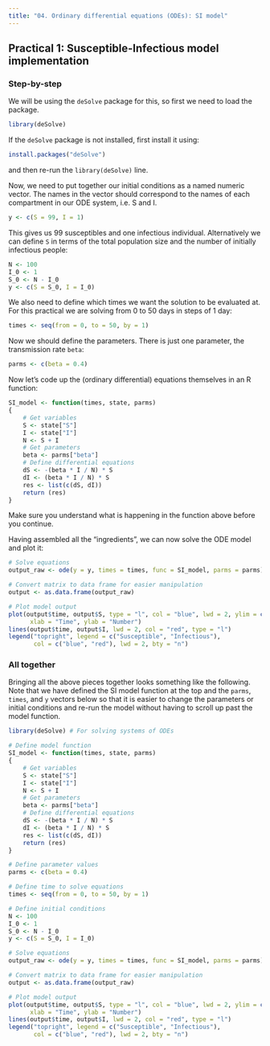 ```yaml
---
title: "04. Ordinary differential equations (ODEs): SI model"
---
```


## Practical 1: Susceptible-Infectious model implementation

### Step-by-step

We will be using the `deSolve` package for this, so first we need to load the package.

```r
library(deSolve)
```

If the `deSolve` package is not installed, first install it using:

```r
install.packages("deSolve")
```

and then re-run the `library(deSolve)` line.

Now, we need to put together our initial conditions as a named numeric vector. The names in the vector should correspond to the names of each compartment in our ODE system, i.e. S and I.

```r
y <- c(S = 99, I = 1)
```

This gives us 99 susceptibles and one infectious individual. Alternatively we can define `S` in terms of the total population size and the number of initially infectious people:

```r
N <- 100
I_0 <- 1
S_0 <- N - I_0
y <- c(S = S_0, I = I_0)
```

We also need to define which times we want the solution to be evaluated at. For this practical we are solving from 0 to 50 days in steps of 1 day:

```r
times <- seq(from = 0, to = 50, by = 1)
```

Now we should define the parameters. There is just one parameter, the transmission rate `beta`:

```r
parms <- c(beta = 0.4)
```

Now let's code up the (ordinary differential) equations themselves in an R function:

```r
SI_model <- function(times, state, parms)
{
    # Get variables
    S <- state["S"]
    I <- state["I"]
    N <- S + I
    # Get parameters
    beta <- parms["beta"]
    # Define differential equations
    dS <- -(beta * I / N) * S
    dI <- (beta * I / N) * S
    res <- list(c(dS, dI))
    return (res)
}
```

Make sure you understand what is happening in the function above before you continue.

Having assembled all the "ingredients", we can now solve the ODE model and plot it:

```r
# Solve equations
output_raw <- ode(y = y, times = times, func = SI_model, parms = parms)

# Convert matrix to data frame for easier manipulation
output <- as.data.frame(output_raw)

# Plot model output
plot(output$time, output$S, type = "l", col = "blue", lwd = 2, ylim = c(0, N),
      xlab = "Time", ylab = "Number")
lines(output$time, output$I, lwd = 2, col = "red", type = "l")
legend("topright", legend = c("Susceptible", "Infectious"),
       col = c("blue", "red"), lwd = 2, bty = "n")
```

### All together

Bringing all the above pieces together looks something like the following. Note that we have defined the SI model function at the top and the `parms`, `times`, and `y` vectors below so that it is easier to change the parameters or initial conditions and re-run the model without having to scroll up past the model function.

```r
library(deSolve) # For solving systems of ODEs

# Define model function
SI_model <- function(times, state, parms)
{
    # Get variables
    S <- state["S"]
    I <- state["I"]
    N <- S + I
    # Get parameters
    beta <- parms["beta"]
    # Define differential equations
    dS <- -(beta * I / N) * S
    dI <- (beta * I / N) * S
    res <- list(c(dS, dI))
    return (res)
}

# Define parameter values
parms <- c(beta = 0.4)

# Define time to solve equations
times <- seq(from = 0, to = 50, by = 1)

# Define initial conditions
N <- 100
I_0 <- 1
S_0 <- N - I_0
y <- c(S = S_0, I = I_0)

# Solve equations
output_raw <- ode(y = y, times = times, func = SI_model, parms = parms)

# Convert matrix to data frame for easier manipulation
output <- as.data.frame(output_raw)

# Plot model output
plot(output$time, output$S, type = "l", col = "blue", lwd = 2, ylim = c(0, N),
      xlab = "Time", ylab = "Number")
lines(output$time, output$I, lwd = 2, col = "red", type = "l")
legend("topright", legend = c("Susceptible", "Infectious"),
       col = c("blue", "red"), lwd = 2, bty = "n")
```
